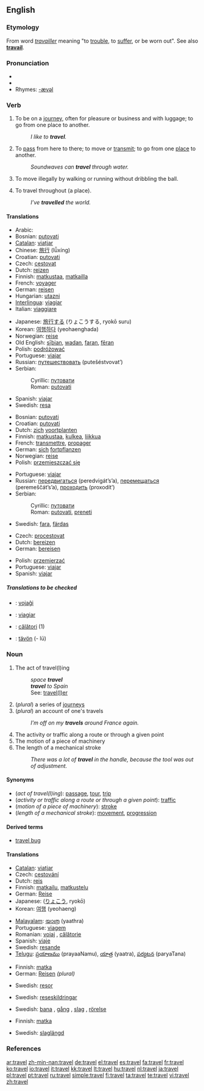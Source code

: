 {{wikipedia|Travel (disambiguation)}}
==English==

===Etymology===
From {{OF.}} word ''[[travailler]]'' meaning "to [[trouble]], to [[suffer]], or be worn out". See also '''[[travail]]'''.

===Pronunciation===
* {{IPA|/tɹævəl/}}
* {{audio|en-us-travel.ogg|Audio (US)}}
* Rhymes: [[Rhymes:English:-ævəl|-ævəl]]

===Verb===
{{en-verb|travels|''Commonwealth'' '''[[travelling]]''', ''US'' '''[[traveling]]'''|''Commonwealth'' '''[[travelled]]''', ''US'' '''[[traveled]]'''}}

# {{intransitive}} To be on a [[journey]], often for pleasure or business and with luggage; to go from one place to another.
#: ''I like to '''travel'''.''
# {{intransitive}} To [[pass]] from here to there; to move or [[transmit]]; to go from one [[place]] to another.
#: ''Soundwaves can '''travel''' through water.''
# {{context|intransitive|basketball}} To move illegally by walking or running without dribbling the ball.
# {{transitive}} To travel throughout (a place).
#: ''I’ve '''travelled''' the world.''

====Translations====
{{trans-top|to be on a journey}}
* Arabic: {{Arab|[[سافر]]}} {{unicode|(sá:fara)}}
* Bosnian: [[putovati#Bosnian|putovati]]
* [[Catalan]]: [[viatjar]]
* Chinese: [[旅行]] (lǚxíng)
* Croatian: [[putovati#Croatian|putovati]]
* Czech: [[cestovat]]
* Dutch: [[reizen]]
* Finnish: [[matkustaa]], [[matkailla]]
* French: [[voyager#French|voyager]]
* German: [[reisen]]
* Hungarian: [[utazni]]
* [[Interlingua]]: [[viagiar]]
* Italian: [[viaggiare]]
{{trans-mid}}
* Japanese: [[旅行]]する (りょこうする, ryokō suru)
* Korean: [[여행]]하다 (yeohaenghada)
* Norwegian: [[reise]] {{m}}
* Old English: [[siþian|sīþian]], [[wadan]], [[faran]], [[feran|fēran]]
* Polish: [[podróżować]]
* Portuguese: [[viajar]]
* Russian: [[путешествовать]] (putešéstvovat’)
* Serbian:
*: Cyrillic: [[путовати#Serbian|путовати]]
*: Roman: [[putovati#Serbian|putovati]]
* Spanish: [[viajar]]
* Swedish: [[resa]]
{{trans-bottom}}

{{trans-top|(intransitive) to pass from here to there; to transmit}}
* Bosnian: [[putovati#Bosnian|putovati]]
* Croatian: [[putovati#Croatian|putovati]]
* Dutch: [[zich]] [[voortplanten]]
* Finnish: [[matkustaa]], [[kulkea]], [[liikkua]]
* French: [[transmettre]], [[propager]]
* German: [[sich]] [[fortpflanzen]]
* Norwegian: [[reise]]
* Polish: [[przemieszczać się]]
{{trans-mid}}
* Portuguese: [[viajar]]
* Russian: [[передвигаться]] (peredvigát’s’a), [[перемещаться]] (peremeščát’s’a), [[проходить]] (proxodít’)
* Serbian:
*: Cyrillic: [[путовати#Serbian|путовати]]
*: Roman: [[putovati#Serbian|putovati]], [[preneti]]
* Swedish: [[fara]], [[färdas]]
{{trans-bottom}}

{{trans-top|in basketball}}
{{trans-mid}}
{{trans-bottom}}

{{trans-top|(transitive)}}
* Czech: [[procestovat]]
* Dutch: [[bereizen]]
* German: [[bereisen]]
{{trans-mid}}
* Polish: [[przemierzać]]
* Portuguese: [[viajar]]
* Spanish: [[viajar]]
{{trans-bottom}}

=====Translations to be checked=====
{{checktrans}}

* {{ttbc|Esperanto}}: [[vojaĝi]]
* {{ttbc|Interlingua}}: [[viagiar]]
* {{ttbc|Romanian}}: [[călători]] (1)
* {{ttbc|Volapük}}: [[tävön]] (- lü)

===Noun===
{{wikipedia}}
{{en-noun|s|-}}

# The act of travel(l)ing
#: ''space '''travel'''''
#: '''''travel''' to Spain''
#: See: [[traveler|travel(l)er]]
# (''plural'') a series of [[journey]]s
# (''plural'') an account of one's travels
#: ''I’m off on my '''travels''' around France again.''
# The activity or traffic along a route or through a given point
# The motion of a piece of machinery
# The length of a mechanical stroke
#: ''There was a lot of '''travel''' in the handle, because the tool was out of adjustment.''

====Synonyms====
* (''act of travel(l)ing''): [[passage]], [[tour]], [[trip]]
* (''activity or traffic along a route or through a given point''): [[traffic]]
* (''motion of a piece of machinery''): [[stroke]]
* (''length of a mechanical stroke''): [[movement]], [[progression]]

====Derived terms====
* [[travel bug]]

====Translations====
{{trans-top|act of travel(l)ing}}
* [[Catalan]]: [[viatjar]]
* Czech: [[cestování]] {{n}}
* Dutch: [[reis]]
* Finnish: [[matkailu]], [[matkustelu]]
* German: [[Reise]] {{f}}
* Japanese: {{Jpan|[[旅行]]}} ([[りょこう]], ryokō)
* Korean: [[여행]] (yeohaeng)
{{trans-mid}}
* [[Malayalam]]: [[യാത്ര]] (yaathra)
* Portuguese: [[viagem]] {{f}}
* Romanian: [[voiaj]] {{n}}, [[călătorie]] {{f}}
* Spanish: [[viaje]] {{m}}
* Swedish: [[resande]] {{n}}
* [[Telugu]]: [[ప్రయాణము]] (prayaaNamu), [[యాత్ర]] (yaatra), [[పర్యటన]] (paryaTana)
{{trans-bottom}}

{{trans-top|plural: series of journeys}}
* Finnish: [[matka]]
* German: [[Reisen]] {{f}} ''(plural)''
{{trans-mid}}
* Swedish: [[resor]] {{c|p}}
{{trans-bottom}}

{{trans-top|plural: account of one's travels}}
* Swedish: [[reseskildringar]] {{c|p}}
{{trans-mid}}
{{trans-bottom}}

{{trans-top|motion of a piece of machinery}}
* Swedish: [[bana]] {{c}}, [[gång]] {{c}}, [[slag]] {{c}}, [[rörelse]] {{c}}
{{trans-mid}}
{{trans-bottom}}

{{trans-top|length of a mechanical stroke}}
* Finnish: [[matka]]
{{trans-mid}}
* Swedish: [[slaglängd]] {{c}}
{{trans-bottom}}

===References===
{{R:Century 1911}}
{{R:Webster 1913}}

[[ar:travel]]
[[zh-min-nan:travel]]
[[de:travel]]
[[el:travel]]
[[es:travel]]
[[fa:travel]]
[[fr:travel]]
[[ko:travel]]
[[io:travel]]
[[it:travel]]
[[kk:travel]]
[[lt:travel]]
[[hu:travel]]
[[nl:travel]]
[[ja:travel]]
[[pl:travel]]
[[pt:travel]]
[[ru:travel]]
[[simple:travel]]
[[fi:travel]]
[[ta:travel]]
[[te:travel]]
[[vi:travel]]
[[zh:travel]]